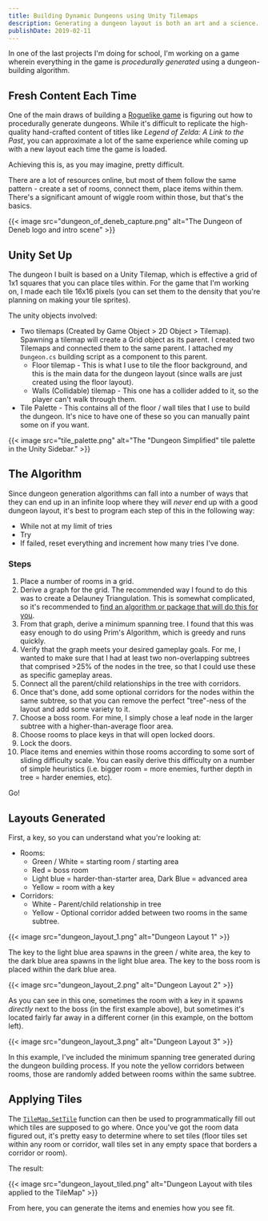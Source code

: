 ```yaml
---
title: Building Dynamic Dungeons using Unity Tilemaps
description: Generating a dungeon layout is both an art and a science. There's a lot of confusingly different approaches, and here's how I tackled the problem.
publishDate: 2019-02-11
---
```


In one of the last projects I'm doing for school, I'm working on a game wherein everything in the game is _procedurally generated_ using a dungeon-building algorithm.

## Fresh Content Each Time

One of the main draws of building a [Roguelike game](https://en.wikipedia.org/wiki/Roguelike) is figuring out how to procedurally generate dungeons. While it's difficult to replicate the high-quality hand-crafted content of titles like _Legend of Zelda: A Link to the Past_, you can approximate a lot of the same experience while coming up with a new layout each time the game is loaded. 

Achieving this is, as you may imagine, pretty difficult.

There are a lot of resources online, but most of them follow the same pattern - create a set of rooms, connect them, place items within them. There's a significant amount of wiggle room within those, but that's the basics.

{{< image src="dungeon_of_deneb_capture.png" alt="The Dungeon of Deneb logo and intro scene" >}}

## Unity Set Up

The dungeon I built is based on a Unity Tilemap, which is effective a grid of 1x1 squares that you can place tiles within. For the game that I'm working on, I made each tile 16x16 pixels (you can set them to the density that you're planning on making your tile sprites).

The unity objects involved:

* Two tilemaps (Created by Game Object > 2D Object > Tilemap). Spawning a tilemap will create a Grid object as its parent. I created two Tilemaps and connected them to the same parent. I attached my `Dungeon.cs` building script as a component to this parent.
    * Floor tilemap - This is what I use to tile the floor background, and this is the main data for the dungeon layout (since walls are just created using the floor layout).
    * Walls (Collidable) tilemap - This one has a collider added to it, so the player can't walk through them.
* Tile Palette - This contains all of the floor / wall tiles that I use to build the dungeon. It's nice to have one of these so you can manually paint some on if you want.

{{< image src="tile_palette.png" alt="The \"Dungeon Simplified\" tile palette in the Unity Sidebar." >}}

## The Algorithm

Since dungeon generation algorithms can fall into a number of ways that they can end up in an infinite loop where they will _never_ end up with a good dungeon layout, it's best to program each step of this in the following way:

- While not at my limit of tries
- Try
- If failed, reset everything and increment how many tries I've done.

### Steps

1. Place a number of rooms in a grid.
2. Derive a graph for the grid. The recommended way I found to do this was to create a Delauney Triangulation. This is somewhat complicated, so it's recommended to [find an algorithm or package that will do this for you](http://www.personal.psu.edu/cxc11/AERSP560/DELAUNEY/13_Two_algorithms_Delauney.pdf).
3. From that graph, derive a minimum spanning tree. I found that this was easy enough to do using Prim's Algorithm, which is greedy and runs quickly.
4. Verify that the graph meets your desired gameplay goals. For me, I wanted to make sure that I had at least two non-overlapping subtrees that comprised >25% of the nodes in the tree, so that I could use these as specific gameplay areas.
5. Connect all the parent/child relationships in the tree with corridors.
6. Once that's done, add some optional corridors for the nodes within the same subtree, so that you can remove the perfect "tree"-ness of the layout and add some variety to it.
7. Choose a boss room. For mine, I simply chose a leaf node in the larger subtree with a higher-than-average floor area.
8. Choose rooms to place keys in that will open locked doors.
9. Lock the doors.
10. Place items and enemies within those rooms according to some sort of sliding difficulty scale. You can easily derive this difficulty on a number of simple heuristics (i.e. bigger room = more enemies, further depth in tree = harder enemies, etc).

Go!

## Layouts Generated

First, a key, so you can understand what you're looking at:

* Rooms:
    * Green / White = starting room / starting area
    * Red = boss room
    * Light blue = harder-than-starter area, Dark Blue = advanced area
    * Yellow = room with a key
* Corridors:
    * White - Parent/child relationship in tree
    * Yellow - Optional corridor added between two rooms in the same subtree.

{{< image src="dungeon_layout_1.png" alt="Dungeon Layout 1" >}}

The key to the light blue area spawns in the green / white area, the key to the dark blue area spawns in the light blue area. The key to the boss room is placed within the dark blue area.

{{< image src="dungeon_layout_2.png" alt="Dungeon Layout 2" >}}

As you can see in this one, sometimes the room with a key in it spawns _directly_ next to the boss (in the first example above), but sometimes it's located fairly far away in a different corner (in this example, on the bottom left).

{{< image src="dungeon_layout_3.png" alt="Dungeon Layout 3" >}}

In this example, I've included the minimum spanning tree generated during the dungeon building process. If you note the yellow corridors between rooms, those are randomly added between rooms within the same subtree.

## Applying Tiles

The [`TileMap.SetTile`](https://docs.unity3d.com/ScriptReference/Tilemaps.Tilemap.SetTile.html) function can then be used to programmatically fill out which tiles are supposed to go where. Once you've got the room data figured out, it's pretty easy to determine where to set tiles (floor tiles set within any room or corridor, wall tiles set in any empty space that borders a corridor or room).

The result:

{{< image src="dungeon_layout_tiled.png" alt="Dungeon Layout with tiles applied to the TileMap" >}}

From here, you can generate the items and enemies how you see fit.
